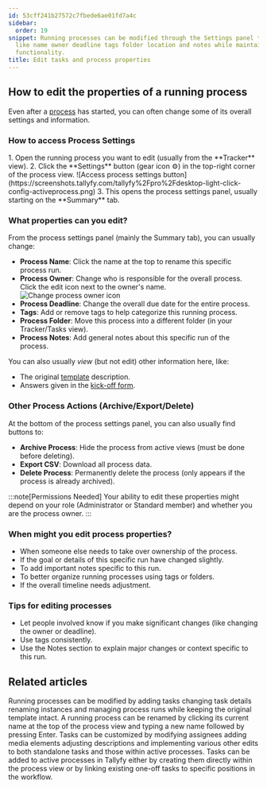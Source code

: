```yaml
---
id: 53cff241b27572c7fbede6ae01fd7a4c
sidebar:
  order: 19
snippet: Running processes can be modified through the Settings panel to adjust properties
  like name owner deadline tags folder location and notes while maintaining core process
  functionality.
title: Edit tasks and process properties
---
```



## How to edit the properties of a running process

Even after a [process](/products/pro/tracking-and-tasks/processes/) has started, you can often change some of its overall settings and information.

### How to access Process Settings

<Steps>
1. Open the running process you want to edit (usually from the **Tracker** view).
2. Click the **Settings** button (gear icon ⚙️) in the top-right corner of the process view.
   ![Access process settings button](https://screenshots.tallyfy.com/tallyfy%2Fpro%2Fdesktop-light-click-config-activeprocess.png)
3. This opens the process settings panel, usually starting on the **Summary** tab.
</Steps>

### What properties can you edit?

From the process settings panel (mainly the Summary tab), you can usually change:

*   **Process Name**: Click the name at the top to rename this specific process run.
*   **Process Owner**: Change who is responsible for the overall process. Click the edit icon next to the owner's name.
    ![Change process owner icon](https://screenshots.tallyfy.com/tallyfy%2Fpro%2Fdesktop-light-change-process-owner.png)
*   **Process Deadline**: Change the overall due date for the entire process.
*   **Tags**: Add or remove tags to help categorize this running process.
*   **Process Folder**: Move this process into a different folder (in your Tracker/Tasks view).
*   **Process Notes**: Add general notes about this specific run of the process.

You can also usually *view* (but not edit) other information here, like:
*   The original [template](/products/pro/documenting/templates/) description.
*   Answers given in the [kick-off form](/products/pro/tracking-and-tasks/tasks/what-are-form-fields-in-tallyfy/).

### Other Process Actions (Archive/Export/Delete)

At the bottom of the process settings panel, you can also usually find buttons to:

*   **Archive Process**: Hide the process from active views (must be done before deleting).
*   **Export CSV**: Download all process data.
*   **Delete Process**: Permanently delete the process (only appears if the process is already archived).

:::note[Permissions Needed]
Your ability to edit these properties might depend on your role (Administrator or Standard member) and whether you are the process owner.
:::

### When might you edit process properties?

*   When someone else needs to take over ownership of the process.
*   If the goal or details of this specific run have changed slightly.
*   To add important notes specific to this run.
*   To better organize running processes using tags or folders.
*   If the overall timeline needs adjustment.

### Tips for editing processes

*   Let people involved know if you make significant changes (like changing the owner or deadline).
*   Use tags consistently.
*   Use the Notes section to explain major changes or context specific to this run.


## Related articles
<CardGrid>
<LinkTitleCard header="<b>Processes > Edit processes</b>" href="/products/pro/tracking-and-tasks/processes/edit-processes/" > Running processes can be modified by adding tasks changing task details renaming instances and managing process runs while keeping the original template intact. </LinkTitleCard>
<LinkTitleCard header="<b>Edit Processes > Rename a process</b>" href="/products/pro/tracking-and-tasks/processes/edit-processes/how-can-i-rename-a-process-in-tallyfy/" > A running process can be renamed by clicking its current name at the top of the process view and typing a new name followed by pressing Enter. </LinkTitleCard>
<LinkTitleCard header="<b>Tasks > Edit tasks</b>" href="/products/pro/tracking-and-tasks/tasks/edit-task/" > Tasks can be customized by modifying assignees adding media elements adjusting descriptions and implementing various other edits to both standalone tasks and those within active processes. </LinkTitleCard>
<LinkTitleCard header="<b>Edit Processes > Add tasks to active processes</b>" href="/products/pro/tracking-and-tasks/processes/edit-processes/how-can-i-add-tasks-to-active-processes-on-tallyfy/" > Tasks can be added to active processes in Tallyfy either by creating them directly within the process view or by linking existing one-off tasks to specific positions in the workflow. </LinkTitleCard>
</CardGrid>